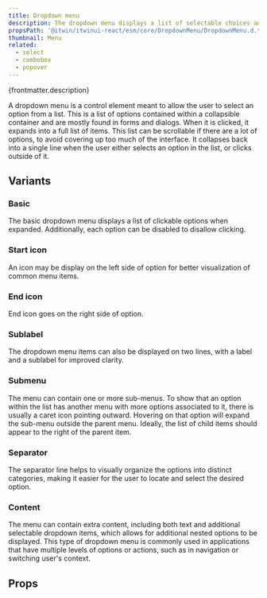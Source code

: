 ```yaml
---
title: Dropdown menu
description: The dropdown menu displays a list of selectable choices and options.
propsPath: '@itwin/itwinui-react/esm/core/DropdownMenu/DropdownMenu.d.ts'
thumbnail: Menu
related:
  - select
  - combobox
  - popover
---
```


<p>{frontmatter.description}</p>

<LiveExample src='DropdownMenu.main.jsx'>
  <AllExamples.DropdownMenuMainExample client:load />
</LiveExample>

A dropdown menu is a control element meant to allow the user to select an option from a list. This is a list of options contained within a collapsible container and are mostly found in forms and dialogs. When it is clicked, it expands into a full list of items. This list can be scrollable if there are a lot of options, to avoid covering up too much of the interface. It collapses back into a single line when the user either selects an option in the list, or clicks outside of it.

## Variants

### Basic

The basic dropdown menu displays a list of clickable options when expanded. Additionally, each option can be disabled to disallow clicking.

<LiveExample src='DropdownMenu.basic.jsx'>
  <AllExamples.DropdownMenuBasicExample client:load />
</LiveExample>

### Start icon

An icon may be display on the left side of option for better visualization of common menu items.

<LiveExample src='DropdownMenu.icon.jsx'>
  <AllExamples.DropdownMenuIconExample client:load />
</LiveExample>

### End icon

End icon goes on the right side of option.

<LiveExample src='DropdownMenu.badge.jsx'>
  <AllExamples.DropdownMenuBadgeExample client:load />
</LiveExample>

### Sublabel

The dropdown menu items can also be displayed on two lines, with a label and a sublabel for improved clarity.

<LiveExample src='DropdownMenu.sublabel.jsx'>
  <AllExamples.DropdownMenuSublabelExample client:load />
</LiveExample>

### Submenu

The menu can contain one or more sub-menus. To show that an option within the list has another menu with more options associated to it, there is usually a caret icon pointing outward. Hovering on that option will expand the sub-menu outside the parent menu. Ideally, the list of child items should appear to the right of the parent item.

<LiveExample src='DropdownMenu.submenu.jsx'>
  <AllExamples.DropdownMenuSubmenuExample client:load />
</LiveExample>

### Separator

The separator line helps to visually organize the options into distinct categories, making it easier for the user to locate and select the desired option.

<LiveExample src='DropdownMenu.separator.jsx'>
  <AllExamples.DropdownMenuSeparatorExample client:load />
</LiveExample>

### Content

The menu can contain extra content, including both text and additional selectable dropdown items, which allows for additional nested options to be displayed. This type of dropdown menu is commonly used in applications that have multiple levels of options or actions, such as in navigation or switching user's context.

<LiveExample src='DropdownMenu.content.jsx'>
  <AllExamples.DropdownMenuContentExample client:load />
</LiveExample>

## Props

<PropsTable path={frontmatter.propsPath} />
